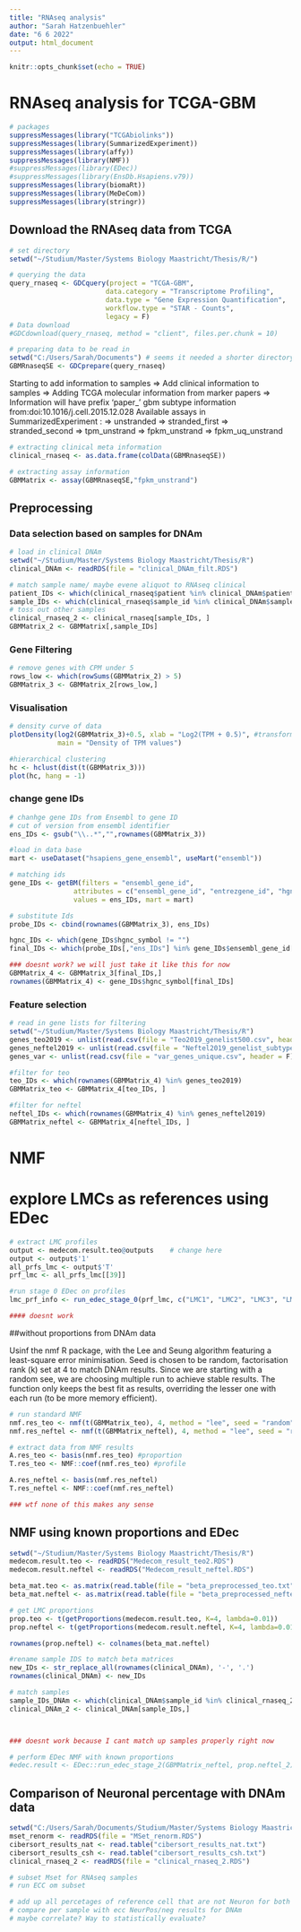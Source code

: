 ```yaml
---
title: "RNAseq analysis"
author: "Sarah Hatzenbuehler"
date: "6 6 2022"
output: html_document
---
```


```r
knitr::opts_chunk$set(echo = TRUE)
```

# RNAseq analysis for TCGA-GBM

```r
# packages
suppressMessages(library("TCGAbiolinks"))
suppressMessages(library(SummarizedExperiment))
suppressMessages(library(affy))
suppressMessages(library(NMF))
#suppressMessages(library(EDec))
#suppressMessages(library(EnsDb.Hsapiens.v79))
suppressMessages(library(biomaRt))
suppressMessages(library(MeDeCom))
suppressMessages(library(stringr))
```

## Download the RNAseq data from TCGA
```r
# set directory
setwd("~/Studium/Master/Systems Biology Maastricht/Thesis/R/")

# querying the data
query_rnaseq <- GDCquery(project = "TCGA-GBM",
                        data.category = "Transcriptome Profiling",
                        data.type = "Gene Expression Quantification",
                        workflow.type = "STAR - Counts",
                        legacy = F)
# Data download
#GDCdownload(query_rnaseq, method = "client", files.per.chunk = 10)
```
```r
# preparing data to be read in
setwd("C:/Users/Sarah/Documents") # seems it needed a shorter directory
GBMRnaseqSE <- GDCprepare(query_rnaseq)
```

Starting to add information to samples
 => Add clinical information to samples
 => Adding TCGA molecular information from marker papers
 => Information will have prefix 'paper_' 
gbm subtype information from:doi:10.1016/j.cell.2015.12.028
Available assays in SummarizedExperiment : 
  => unstranded
  => stranded_first
  => stranded_second
  => tpm_unstrand
  => fpkm_unstrand
  => fpkm_uq_unstrand
```r
# extracting clinical meta information
clinical_rnaseq <- as.data.frame(colData(GBMRnaseqSE))

# extracting assay information
GBMMatrix <- assay(GBMRnaseqSE,"fpkm_unstrand")
```

## Preprocessing

### Data selection based on samples for DNAm

```r
# load in clinical DNAm
setwd("~/Studium/Master/Systems Biology Maastricht/Thesis/R")
clinical_DNAm <- readRDS(file = "clinical_DNAm_filt.RDS")

# match sample name/ maybe evene aliquot to RNAseq clinical
patient_IDs <- which(clinical_rnaseq$patient %in% clinical_DNAm$patient)
sample_IDs <- which(clinical_rnaseq$sample_id %in% clinical_DNAm$sample_id)
# toss out other samples
clinical_rnaseq_2 <- clinical_rnaseq[sample_IDs, ]
GBMMatrix_2 <- GBMMatrix[,sample_IDs]
```

### Gene Filtering

```r
# remove genes with CPM under 5
rows_low <- which(rowSums(GBMMatrix_2) > 5)
GBMMatrix_3 <- GBMMatrix_2[rows_low,]
```

### Visualisation

```r
# density curve of data
plotDensity(log2(GBMMatrix_3)+0.5, xlab = "Log2(TPM + 0.5)", #transform data for better view
            main = "Density of TPM values")
```
```r
#hierarchical clustering
hc <- hclust(dist(t(GBMMatrix_3)))
plot(hc, hang = -1)
```

### change gene IDs

```r
# chanhge gene IDs from Ensembl to gene ID
# cut of version from ensembl identifier
ens_IDs <- gsub("\\..*","",rownames(GBMMatrix_3))

#load in data base
mart <- useDataset("hsapiens_gene_ensembl", useMart("ensembl"))

# matching ids 
gene_IDs <- getBM(filters = "ensembl_gene_id", 
                attributes = c("ensembl_gene_id", "entrezgene_id", "hgnc_symbol"),
                values = ens_IDs, mart = mart)
```
```r
# substitute Ids
probe_IDs <- cbind(rownames(GBMMatrix_3), ens_IDs)

hgnc_IDs <- which(gene_IDs$hgnc_symbol != "")
final_IDs <- which(probe_IDs[,"ens_IDs"] %in% gene_IDs$ensembl_gene_id[hgnc_IDs])

### doesnt work? we will just take it like this for now
GBMMatrix_4 <- GBMMatrix_3[final_IDs,]
rownames(GBMMatrix_4) <- gene_IDs$hgnc_symbol[final_IDs]
```

### Feature selection

```r
# read in gene lists for filtering
setwd("~/Studium/Master/Systems Biology Maastricht/Thesis/R")
genes_teo2019 <- unlist(read.csv(file = "Teo2019_genelist500.csv", header = F))
genes_neftel2019 <- unlist(read.csv(file = "Neftel2019_genelist_subtypes.csv", header = F))
genes_var <- unlist(read.csv(file = "var_genes_unique.csv", header = F))
```
```r
#filter for teo
teo_IDs <- which(rownames(GBMMatrix_4) %in% genes_teo2019)
GBMMatrix_teo <- GBMMatrix_4[teo_IDs, ]

#filter for neftel
neftel_IDs <- which(rownames(GBMMatrix_4) %in% genes_neftel2019)
GBMMatrix_neftel <- GBMMatrix_4[neftel_IDs, ]
```

# NMF 

# explore LMCs as references using EDec 

```r
# extract LMC profiles
output <- medecom.result.teo@outputs    # change here
output <- output$'1'
all_prfs_lmc <- output$'T'
prf_lmc <- all_prfs_lmc[[39]]

#run stage 0 EDec on profiles
lmc_prf_info <- run_edec_stage_0(prf_lmc, c("LMC1", "LMC2", "LMC3", "LMC4"), 0.05, 15)

#### doesnt work

```


##without proportions from DNAm data

Usinf the nmf R package, with the Lee and Seung algorithm featuring a least-square error minimisation. Seed is chosen to be random, factorisation rank (k) set at 4 to match DNAm results.
Since we are starting with a random see, we are choosing multiple run to achieve stable results. The function only keeps the best fit as results, overriding the lesser one with each run (to be more memory efficient).

```r
# run standard NMF
nmf.res_teo <- nmf(t(GBMMatrix_teo), 4, method = "lee", seed = "random", nrun = 30)
nmf.res_neftel <- nmf(t(GBMMatrix_neftel), 4, method = "lee", seed = "random", nrun = 30)
```

```r
# extract data from NMF results
A.res_teo <- basis(nmf.res_teo) #proportion
T.res_teo <- NMF::coef(nmf.res_teo) #profile

A.res_neftel <- basis(nmf.res_neftel) 
T.res_neftel <- NMF::coef(nmf.res_neftel) 

### wtf none of this makes any sense
```


## NMF using known proportions and EDec

```r
setwd("~/Studium/Master/Systems Biology Maastricht/Thesis/R")
medecom.result.teo <- readRDS("Medecom_result_teo2.RDS")
medecom.result.neftel <- readRDS("Medecom_result_neftel.RDS")

beta_mat.teo <- as.matrix(read.table(file = "beta_preprocessed_teo.txt"))
beta_mat.neftel <- as.matrix(read.table(file = "beta_preprocessed_neftel.txt"))
```

```r
# get LMC proportions
prop.teo <- t(getProportions(medecom.result.teo, K=4, lambda=0.01))
prop.neftel <- t(getProportions(medecom.result.neftel, K=4, lambda=0.01))

rownames(prop.neftel) <- colnames(beta_mat.neftel)

#rename sample IDS to match beta matrices
new_IDs <- str_replace_all(rownames(clinical_DNAm), '-', '.')
rownames(clinical_DNAm) <- new_IDs

# match samples
sample_IDs_DNAm <- which(clinical_DNAm$sample_id %in% clinical_rnaseq_2$sample_id)
clinical_DNAm_2 <- clinical_DNAm[sample_IDs,]



### doesnt work because I cant match up samples properly right now

# perform EDec NMF with known proportions
#edec.result <- EDec::run_edec_stage_2(GBMMatrix_neftel, prop.neftel_2)
```


## Comparison of Neuronal percentage with DNAm data

```r
setwd("C:/Users/Sarah/Documents/Studium/Master/Systems Biology Maastricht/Thesis/R")
mset_renorm <- readRDS(file = "MSet_renorm.RDS")
cibersort_results_nat <- read.table("cibersort_results_nat.txt")
cibersort_results_csh <- read.table("cibersort_results_csh.txt")
clinical_rnaseq_2 <- readRDS(file = "clinical_rnaseq_2.RDS")
```
```r
# subset Mset for RNAseq samples
# run ECC om subset

# add up all percetages of reference cell that are not Neuron for both csh and nat for RNAseq
# compare per sample with ecc NeurPos/neg results for DNAm
# maybe correlate? Way to statistically evaluate?
```



